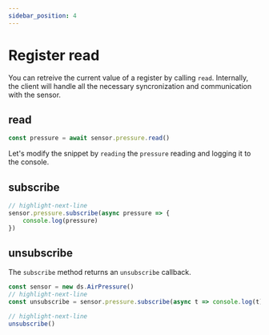 ```yaml
---
sidebar_position: 4
---
```


# Register read

You can retreive the current value of a register by calling `read`.
Internally, the client will handle all the necessary syncronization and communication with the sensor.

## read

```ts skip no-run
const pressure = await sensor.pressure.read()
```

Let's modify the snippet by `reading` the `pressure` reading
and logging it to the console.

## subscribe

```ts skip
// highlight-next-line
sensor.pressure.subscribe(async pressure => {
    console.log(pressure)
})
```

## unsubscribe

The `subscribe` method returns an `unsubscribe` callback.

```ts edit
const sensor = new ds.AirPressure()
// highlight-next-line
const unsubscribe = sensor.pressure.subscribe(async t => console.log(t))

// highlight-next-line
unsubscribe()
```
